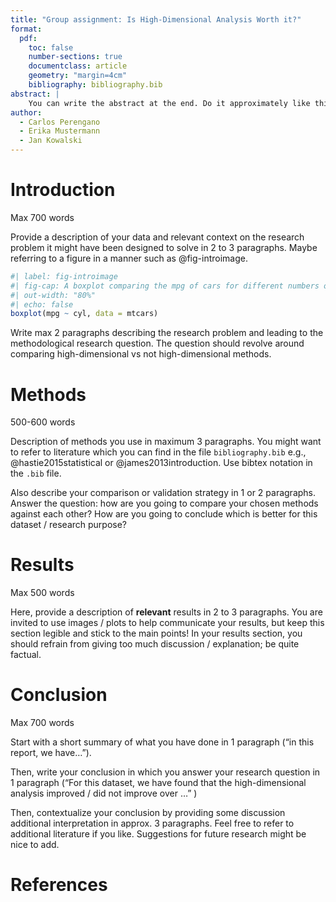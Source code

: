 ---
title: "Group assignment: Is High-Dimensional Analysis Worth it?"
format: 
  pdf:
    toc: false
    number-sections: true
    documentclass: article
    geometry: "margin=4cm"
    bibliography: bibliography.bib
abstract: |
    You can write the abstract at the end. Do it approximately like this and you have a nice flow: one sentence about data context. One sentence about research problem. One sentence about research question. One sentence about methods compared. One sentence about results. One sentence about conclusion.
author: 
  - Carlos Perengano
  - Erika Mustermann
  - Jan Kowalski
---


# Introduction

::: {.callout-note}
Max 700 words
::: 

Provide a description of your data and relevant context on the research problem it might have been designed to solve in 2 to 3 paragraphs. Maybe referring to a figure in a manner such as @fig-introimage.

```{r}
#| label: fig-introimage
#| fig-cap: A boxplot comparing the mpg of cars for different numbers of cylinders.
#| out-width: "80%"
#| echo: false
boxplot(mpg ~ cyl, data = mtcars)
```

Write max 2 paragraphs describing the research problem and leading to the methodological research question. The question should revolve around comparing high-dimensional vs not high-dimensional methods.


# Methods

::: {.callout-note}
500-600 words
::: 

Description of methods you use in maximum 3 paragraphs. You might want to refer to literature which you can find in the file `bibliography.bib` e.g., @hastie2015statistical or @james2013introduction. Use bibtex notation in the `.bib` file.

Also describe your comparison or validation strategy in 1 or 2 paragraphs. Answer the question: how are you going to compare your chosen methods against each other? How are you going to conclude which is better for this dataset / research purpose? 

# Results

::: {.callout-note}
Max 500 words
::: 

Here, provide a description of __relevant__ results in 2 to 3 paragraphs. You are invited to use images / plots to help communicate your results, but keep this section legible and stick to the main points! In your results section, you should refrain from giving too much discussion / explanation; be quite factual.

# Conclusion

::: {.callout-note}
Max 700 words
::: 

Start with a short summary of what you have done in 1 paragraph ("in this report, we have...").

Then, write your conclusion in which you answer your research question in 1 paragraph ("For this dataset, we have found that the high-dimensional analysis improved / did not improve over ..." )

Then, contextualize your conclusion by providing some discussion additional interpretation in approx. 3 paragraphs. Feel free to refer to additional literature if you like. Suggestions for future research might be nice to add.


# References
<!-- Don't put anything here, your references will be inserted automatically at the end -->